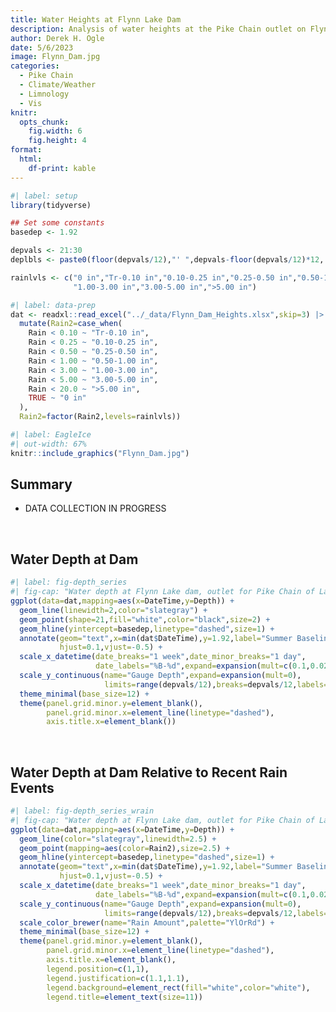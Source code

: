 ```yaml
---
title: Water Heights at Flynn Lake Dam
description: Analysis of water heights at the Pike Chain outlet on Flynn Lake.
author: Derek H. Ogle
date: 5/6/2023
image: Flynn_Dam.jpg
categories:
  - Pike Chain
  - Climate/Weather
  - Limnology
  - Vis
knitr:
  opts_chunk:
    fig.width: 6
    fig.height: 4
format: 
  html:
    df-print: kable
---
```


```r
#| label: setup
library(tidyverse)

## Set some constants
basedep <- 1.92

depvals <- 21:30
deplbls <- paste0(floor(depvals/12),"' ",depvals-floor(depvals/12)*12,'"')

rainlvls <- c("0 in","Tr-0.10 in","0.10-0.25 in","0.25-0.50 in","0.50-1.00 in",
              "1.00-3.00 in","3.00-5.00 in",">5.00 in")
```

```r
#| label: data-prep
dat <- readxl::read_excel("../_data/Flynn_Dam_Heights.xlsx",skip=3) |>
  mutate(Rain2=case_when(
    Rain < 0.10 ~ "Tr-0.10 in",
    Rain < 0.25 ~ "0.10-0.25 in",
    Rain < 0.50 ~ "0.25-0.50 in",
    Rain < 1.00 ~ "0.50-1.00 in",
    Rain < 3.00 ~ "1.00-3.00 in",
    Rain < 5.00 ~ "3.00-5.00 in",
    Rain < 20.0 ~ ">5.00 in",
    TRUE ~ "0 in"
  ),
  Rain2=factor(Rain2,levels=rainlvls))
```

```r
#| label: EagleIce
#| out-width: 67%
knitr::include_graphics("Flynn_Dam.jpg")
```

:::{.callout-warning icon=false}
# Summary

- DATA COLLECTION IN PROGRESS
:::

&nbsp;

## Water Depth at Dam

```r
#| label: fig-depth_series
#| fig-cap: "Water depth at Flynn Lake dam, outlet for Pike Chain of Lakes, by date. Date ticks are shown at midnight."
ggplot(data=dat,mapping=aes(x=DateTime,y=Depth)) +
  geom_line(linewidth=2,color="slategray") +
  geom_point(shape=21,fill="white",color="black",size=2) +
  geom_hline(yintercept=basedep,linetype="dashed",size=1) +
  annotate(geom="text",x=min(dat$DateTime),y=1.92,label="Summer Baseline",
           hjust=0.1,vjust=-0.5) +
  scale_x_datetime(date_breaks="1 week",date_minor_breaks="1 day",
                   date_labels="%B-%d",expand=expansion(mult=c(0.1,0.025))) +
  scale_y_continuous(name="Gauge Depth",expand=expansion(mult=0),
                     limits=range(depvals/12),breaks=depvals/12,labels=deplbls) +
  theme_minimal(base_size=12) +
  theme(panel.grid.minor.y=element_blank(),
        panel.grid.minor.x=element_line(linetype="dashed"),
        axis.title.x=element_blank())
```

&nbsp;

## Water Depth at Dam Relative to Recent Rain Events

```r
#| label: fig-depth_series_wrain
#| fig-cap: "Water depth at Flynn Lake dam, outlet for Pike Chain of Lakes, by date, with points color coded by the amount of rain since the previous observation. Date ticks are shown at midnight."
ggplot(data=dat,mapping=aes(x=DateTime,y=Depth)) +
  geom_line(color="slategray",linewidth=2.5) +
  geom_point(mapping=aes(color=Rain2),size=2.5) +
  geom_hline(yintercept=basedep,linetype="dashed",size=1) +
  annotate(geom="text",x=min(dat$DateTime),y=1.92,label="Summer Baseline",
           hjust=0.1,vjust=-0.5) +
  scale_x_datetime(date_breaks="1 week",date_minor_breaks="1 day",
                   date_labels="%B-%d",expand=expansion(mult=c(0.1,0.025))) +
  scale_y_continuous(name="Gauge Depth",expand=expansion(mult=0),
                     limits=range(depvals/12),breaks=depvals/12,labels=deplbls) +
  scale_color_brewer(name="Rain Amount",palette="YlOrRd") +
  theme_minimal(base_size=12) +
  theme(panel.grid.minor.y=element_blank(),
        panel.grid.minor.x=element_line(linetype="dashed"),
        axis.title.x=element_blank(),
        legend.position=c(1,1),
        legend.justification=c(1.1,1.1),
        legend.background=element_rect(fill="white",color="white"),
        legend.title=element_text(size=11))
```

